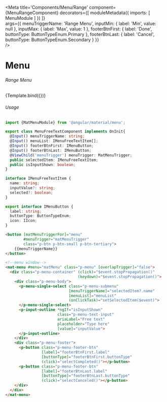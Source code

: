 

<Meta title='Components/Menu/Range'
    component={MenuRangeComponent}
    decorators={[
      moduleMetadata({
          imports: [
            MenuModule
          ]
      })
    ]}  
    args={{
      menuTriggerName: 'Range Menu',
      inputMin: { label: 'Min', value: null },
      inputMax: { label: 'Max', value: 1 },
      footerBtnFirst: {
        label: 'Done',
        buttonType: ButtonTypeEnum.Primary
      },
      footerBtnLast: {
        label: 'Cancel',
        buttonType: ButtonTypeEnum.Secondary
      }
    }}  
 />

# Menu


###### Range Menu
<Canvas>
  <Story name="Range Menu"
    args={{ 
    }}>
    {Template.bind({})}
  </Story>
</Canvas>

###### Usage
```ts
import {MatMenuModule} from '@angular/material/menu';

export class MenuFreeTextComponent implements OnInit{
  @Input() menuTriggerName: string;
  @Input() menuList: IMenuFreeTextItem[];
  @Input() footerBtnFirst: IMenuButton;
  @Input() footerBtnLast: IMenuButton;
  @ViewChild('menuTrigger') menuTrigger: MatMenuTrigger;
  public selectedItem: IMenuFreeTextItem;
  public isInputShown: boolean;
}

interface IMenuFreeTextItem {
  name: string;
  inputValue?: string;
  selected?: boolean;
}

export interface IMenuButton {
  label: string;
  buttonType: ButtonTypeEnum;
  icon: IIcon;
}
```
```html
<button [matMenuTriggerFor]="menu"
        #menuTrigger="matMenuTrigger"
        class="p-btn p-btn-small p-btn-tertiary">
    {{menuTriggerName}}
</button>

<!--menu window-->
<mat-menu #menu="matMenu" class="p-menu" [overlapTrigger]="false">
  <div class="p-menu-container" (click)="$event.stopPropagation()"
                                (keydown)="$event.stopPropagation()">
    <div class="p-menu-body">
      <p-menu-single-select class="p-menu-submenu"
                            [menuTriggerName]="selectedItem?.name"
                            [menuList]="menuList"
                            (onClickTask)="setSelectedItem($event)">
      </p-menu-single-select>
      <p-input-outline *ngIf="isInputShown"
                       class="p-menu-text-input"
                       ariaLabel="Free text"
                       placeholder="Type here"
                       [value]="inputValue">
      </p-input-outline>
    </div>
    <div class="p-menu-footer">
      <p-button class="p-menu-footer-btn"
                [label]="footerBtnFirst.label"
                [buttonType]="footerBtnFirst.buttonType"
                (click)="selectCompleted()"></p-button>
      <p-button class="p-menu-footer-btn"
                [label]="footerBtnLast.label"
                [buttonType]="footerBtnLast.buttonType"
                (click)="selectCanceled()"></p-button>
    </div>
  </div>
</mat-menu>
```
